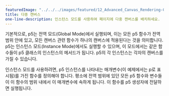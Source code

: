 ---
featuredImage: "../../../images/featured/12_Advanced_Canvas_Rendering-01_Multiple_Canvases-thumbnail.png"
title: 다중 캔버스
one-line-description: 인스턴스 모드를 사용하여 페이지에 다중 캔버스를 배치하세요.
---

기본적으로, p5는 전역 모드(Global Mode)에서 실행되며,
이는 모든 p5 함수가 전역 범위 안에 있고, 모든 캔버스 관련 함수가 하나의 캔버스에 적용된다는 것을 의미합니다. 
p5는 인스턴스 모드(Instance Mode)에서도 실행할 수 있으며, 이 모드에서는 같은 함수들이 p5 클래스의 인스턴스의 메서드가 됩니다. 
p5의 각 인스턴스는 각자의 캔버스를 가질 수 있습니다.

인스턴스 모드를 사용하려면, p5 인스턴스를 나타내는 매개변수(이 예제에서는 p로 표시됨)를 가진 함수를 정의해야 합니다. 
평소에 전역 범위에 있던 모든 p5 함수와 변수들이 이 함수의 범위 내에서 이 매개변수에 속하게 됩니다. 
이 함수를 p5 생성자에 전달하면 실행됩니다.